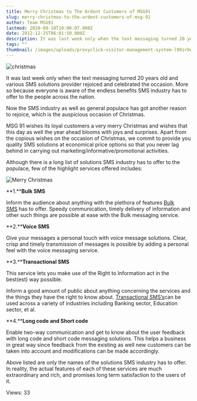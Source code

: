 ```yaml
---
title: Merry Christmas to The Ardent Customers of MSG91
slug: merry-christmas-to-the-ardent-customers-of-msg-91
author: Team MSG91
lastmod: 2020-08-18T10:00:07.000Z
date: 2012-12-25T06:01:50.000Z
description: It was last week only when the text messaging turned 20 years old and various SMS solutions provider rejoiced and celebrated the occasion. More so because everyone is aware of the endless benefits SMS industry has to offer to the people across the nation.
tags: ""
thumbnail: /images/uploads/proxyclick-visitor-management-system-l90zrbwvcoe-unsplash.jpg
---
```


![christmas](https://images-msg91.s3.ap-south-1.amazonaws.com/content/images/wordpress/2012/12/christmas.jpg)  

It was last week only when the text messaging turned 20 years old and various SMS solutions provider rejoiced and celebrated the occasion. More so because everyone is aware of the endless benefits SMS industry has to offer to the people across the nation.


Now the SMS industry as well as general populace has got another reason to rejoice, which is the auspicious occasion of Christmas.


MSG 91 wishes its loyal customers a very merry Christmas and wishes that this day as well the year ahead blooms with joys and surprises. Apart from the copious wishes on the occasion of Christmas, we commit to provide you quality SMS solutions at economical price options so that you never lag behind in carrying out marketing/informative/promotional activities.


Although there is a long list of solutions SMS industry has to offer to the populace, few of the highlight services offered includes:


![Merry Christmas](https://images-msg91.s3.ap-south-1.amazonaws.com/content/images/wordpress/2012/12/Merry-Christmas.jpg)


**1.****Bulk SMS**


Inform the audience about anything with the plethora of features [Bulk SMS](https://msg91.com/guide/smss-can-send-customers-back-to-the-abandoned-shopping-malls/) has to offer. Speedy communication, timely delivery of information and other such things are possible at ease with the Bulk messaging service.


**2.****Voice SMS**


Give your messages a personal touch with voice message solutions. Clear, crisp and timely transmission of messages is possible by adding a personal feel with the voice messaging service.


**3.****Transactional SMS**


This service lets you make use of the Right to Information act in the best(est) way possible.


Inform a good amount of public about anything concerning the services and the things they have the right to know about. [Transactional SMS’s](https://msg91.com/guide/making-use-of-right-to-information/)can be used across a variety of industries including Banking sector, Education sector, et al.


**4.****Long code and Short code**


Enable two-way communication and get to know about the user feedback with long code and short code messaging solutions. This helps a business in great way since feedback from the existing as well new customers can be taken into account and modifications can be made accordingly.


Above listed are only the names of the solutions SMS industry has to offer. In reality, the actual features of each of these services are much extraordinary and rich, and promises long term satisfaction to the users of it.


 Views: 33


